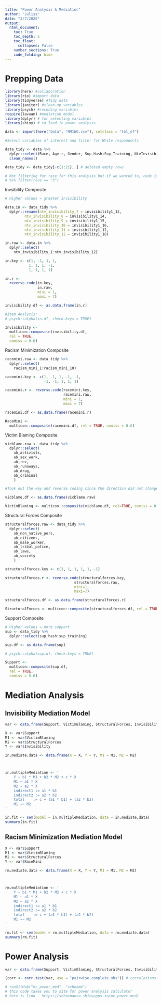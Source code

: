 ```yaml
---
title: "Power Analysis & Mediation"
author: "Julisa"
date: "2/7/2020"
output: 
  html_document:
    toc: True
    toc_depth: 5
    toc_float: 
      collapsed: False
    number_sections: True
    code_folding: hide
---
```


# Prepping Data 
```r

library(here) #collaboration
library(rio) #import data
library(tidyverse) #Tidy data
library(janitor) #clean-up variables
library(psych) #recoding variables
require(lavaan) #mediation model
library(dplyr) # for selecting variables
library(shiny) # to load in power analysis

data <- import(here("Data", "MMIWG.csv"), setclass = "tbl_df")

```

```r

#Select variables of interest and filter for White respondents

data_tidy <- data %>%
  dplyr::select(Race, Age.r, Gender, Sup_Hash:Sup_Training, NtvInvisibility_1:Invisibility1_18, IN_Violence, RacismMini_1:RacismMini_10, AB_Activists:AB_Laws) %>%
  clean_names() 

data_tidy <- data_tidy[-c(1:21), ] # deleted empty rows

# Not filtering for race for this analysis but if we wanted to, code is below
# %>% filter(race == "3") 


```

Invsibility Composite
```r
# Higher values = greater invisibility

data.in <- data_tidy %>%
  dplyr::rename(ntv_invisibility_7 = invisibility1_13,
         ntv_invisibility_8 = invisibility1_14,
         ntv_invisibility_9 = invisibility1_15,
         ntv_invisibility_10 = invisibility1_16,
         ntv_invisibility_11 = invisibility1_17,
         ntv_invisibility_12 = invisibility1_18)

in.raw <- data.in %>%
  dplyr::select(
    ntv_invisibility_1:ntv_invisibility_12)

in.key <- c(1, -1, 1, 1,
           1, 1, 1, -1,
           1, 1, 1, 1)

in.r <-
  reverse.code(in.key,
               in.raw,
               mini = 1,
               maxi = 7)

invisibility.df <- as.data.frame(in.r)

#Item Analysis:
# psych::alpha(in.df, check.keys = TRUE)

Invisibility <-
  multicon::composite(invisibility.df,
  rel = TRUE,
  nomiss = 0.6)
```

Racism Minimization Composite
```r
racemini.raw <- data_tidy %>%
  dplyr::select(
    racism_mini_1:racism_mini_10)

racemini.key <- c(1, -1, 1, -1, -1,
                  -1, -1, 1, 1, 1)

racemini.r <- reverse.code(racemini.key,
                           racemini.raw,
                           mini = 1,
                           maxi = 7)

racemini.df <- as.data.frame(racemini.r)

RaceMini <-
  multicon::composite(racemini.df, rel = TRUE, nomiss = 0.6)

```

Victim Blaming Composite
```r
vicblame.raw <- data_tidy %>%
  dplyr::select(
    ab_activists,
    ab_sex_work,
    ab_rez,
    ab_runaways,
    ab_drug,
    ab_criminal
    )

#Took out the key and reverse coding since the direction did not change for any of these values. 

vicblame.df <- as.data.frame(vicblame.raw)

VictimBlaming <- multicon::composite(vicblame.df, rel=TRUE, nomiss = 0.6)
```

Structural Forces Composite
```r
structuralforces.raw <- data_tidy %>%
  dplyr::select(
    ab_non_native_pers,
    ab_citizens,
    ab_male_worker,
    ab_tribal_police,
    ab_laws,
    ab_society
    )

structuralforces.key <- c(1, 1, 1, 1, 1, -1)

structuralforces.r <- reverse.code(structuralforces.key,
                                structuralforces.raw,
                                mini=1,
                                maxi=7)

structuralforces.df <- as.data.frame(structuralforces.r)

StructuralForces <- multicon::composite(structuralforces.df, rel = TRUE, nomiss=0.6)
```

Support Composite
```r
# Higher values = more support
sup <- data_tidy %>%
  dplyr::select(sup_hash:sup_training)

sup.df <- as.data.frame(sup)

# psych::alpha(sup.df, check.keys = TRUE)

Support <-
  multicon::composite(sup.df,
  rel = TRUE,
  nomiss = 0.6)
```

# Mediation Analysis

## Invisibility Mediation Model 
```r

var <- data.frame(Support, VictimBlaming, StructuralForces, Invisibility)

X <- var$Support
M1 <- var$VictimBlaming
M2 <- var$StructuralForces
Y <- var$Invisibility

in.mediate.data <- data.frame(X = X, Y = Y, M1 = M1, M2 = M2)



in.multipleMediation <- '
    Y ~ b1 * M1 + b2 * M2 + c * X
    M1 ~ a1 * X
    M2 ~ a2 * X
    indirect1 := a1 * b1
    indirect2 := a2 * b2
    total    := c + (a1 * b1) + (a2 * b2)
    M1 ~~ M2 
'

in.fit <- sem(model = in.multipleMediation, data = in.mediate.data)
summary(in.fit)    

```

## Racism Minimization Mediation Model
```r

X <- var$Support
M1 <- var$VictimBlaming
M2 <- var$StructuralForces
Y <- var$RaceMini

rm.mediate.data <- data.frame(X = X, Y = Y, M1 = M1, M2 = M2)



rm.multipleMediation <- '
    Y ~ b1 * M1 + b2 * M2 + c * X
    M1 ~ a1 * X
    M2 ~ a2 * X
    indirect1 := a1 * b1
    indirect2 := a2 * b2
    total    := c + (a1 * b1) + (a2 * b2)
    M1 ~~ M2 
'

rm.fit <- sem(model = rm.multipleMediation, data = rm.mediate.data)
summary(rm.fit)    

```

# Power Analysis 
```r
var <- data.frame(Support, VictimBlaming, StructuralForces, Invisibility, RaceMini)

(corr <- corr.test(var, use = "pairwise.complete.obs")) # correlations for power analysis
```

```r
# runGitHub("mc_power_med", "schoam4") 
# this code takes you to site for power analysis calculator
# here is link - https://schoemanna.shinyapps.io/mc_power_med/
```
